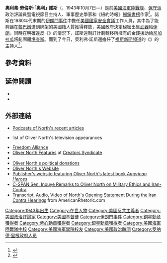 {{TA
| G1 = 人名
| G2 = US
}}{{Infobox military person
|image=OliverNorth.JPG
|image_size=275
|caption=In Iraq, December 2007
|birth_name= Oliver Laurence North
|birth_place=美國[[德克薩斯州|德克薩斯州]][[聖安東尼奧_(德克薩斯州)|聖安東尼奧]]
|birth_date = {{birth date and age|1943|10|07||mf=y}}
|death_date=
|death_place=
|placeofburial=
|placeofburial_label= Place of burial
|nickname=Ollie
|relations=Betsy, married in 1967, and four children
|allegiance= {{flag|United States of America}}
|branch= {{flagicon image|Flag of the United States Marine Corps.svg}} [[美國海軍陸戰隊|美國海軍陸戰隊]]
|serviceyears= 1968–1990
|rank= [[File:US-O5_insignia.svg|23px]] {{Link-en|中校 (美國)|Lieutenant colonel (United States)|中校}}
|commands= {{Link-en|龔薩福營|Camp Gonsalves}}
|unit={{unbulleted list| {{Link-en|美國第3海軍陸戰團第1營|1st Battalion 3rd Marines}}（越南） | {{Link-en|美國第8海軍陸戰團第3營|3rd Battalion 8th Marines}} | [[美國第2海軍陸戰師|美國第2海軍陸戰師]]}}
|battles= [[越南戰爭|越南戰爭]]
|awards={{unbulleted list| [[銀星勳章|銀星勳章]] | [[銅星勳章|銅星勳章]] | [[紫心勳章|紫心勳章]]（2） | {{Link-en|作戰行動勳章|Combat Action Ribbon}} | {{Link-en|總統勤務識別章|Presidential Service Badge}}}}
|laterwork= {{unbulleted list| [[福斯新聞頻道|福斯新聞頻道]]記者 | [[美國參議院|美國參議院]]參議員候選人}}
}}

'''奧利弗·勞倫斯·「奧利」·諾斯'''（{{Lang-en|'''Oliver Laurence 'Ollie' North'''}}，1943年10月7日—）是前[[美國海軍陸戰隊|美國海軍陸戰隊]]{{Link-en|中校 (美國)|Lieutenant colonel (United States)|中校}}、[[美國保守主義|保守派]]政治評論員暨電視節目主持人、軍事歷史學家和《紐約時報》[[紐約時報暢銷書榜|暢銷書榜]]作家<ref name="ref-1484795861">{{cite web|url=http://www.nndb.com/people/498/000024426/|title=Oliver North|publisher=nndb.com|accessdate=2014-01-25|archive-date=2016-06-03|archive-url=https://web.archive.org/web/20160603234651/http://www.nndb.com/people/498/000024426/|dead-url=no}}</ref>。諾斯在1980年代末期的{{Link-en|政治醜聞|Political scandal}}[[伊朗門事件|伊朗門事件]]中擔任[[美國國家安全會議|美國國家安全會議]]工作人員，其中為了能夠讓在[[黎巴嫩|黎巴嫩]]遭到綁架的美國籍人質獲得釋放，美國政府決定秘密出售[[武器|武器]]給[[伊朗|伊朗]]。同時在明確違反《{{Link-en|博蘭修正案|Boland Amendment}}》的情況下，諾斯還制訂計劃轉移所擁有的金錢援助給[[尼加拉瓜|尼加拉瓜]]叛亂團體[[堪查斯|堪查斯]]。而到了今日，奧利弗·諾斯還擔任了[[福斯新聞頻道|福斯新聞頻道]]的《{{Link-en|奧利弗·諾斯看戰爭故事|War Stories with Oliver North}}》的主持人<ref>{{cite web |url=http://www.foxnews.com/on-air/war-stories/index.html |title=War Stories | Oliver North |publisher=Fox News |accessdate=October 16, 2012 |archive-date=2016-06-05 |archive-url=https://web.archive.org/web/20160605081400/http://www.foxnews.com/on-air/war-stories/index.html |dead-url=no }}</ref>。

== 參考資料 ==
{{Reflist}}

== 延伸閱讀 ==
*{{cite book|author=Ben Bradlee Jr.|title=Guts and Glory: The Rise and Fall of Oliver North|publisher=Donald I. Fine, Inc|year=1998|isbn=1-55611-053-7|authorlink=Benjamin C. Bradlee#Early life and ancestry}}
*{{Cite book|last=Meyer|first=Peter
|title= Defiant Patriot: the Life and Exploits of Lt. Colonel Oliver L. North|url=https://archive.org/details/defiantpatriotli0000meye|publisher = St. Martin's Press|year=1987|ISBN =0312910916 |OCLC=16774532}}

== 外部連結 ==
{{Commons category|Oliver North}}
*[http://www.outloudopinion.com Podcasts of North's recent articles] {{Wayback|url=http://www.outloudopinion.com/ |date=20210211020406 }}
*{{IMDb name|0636048}} list of Oliver North's television appearances
*[http://www.freedomalliance.org Freedom Alliance] {{Wayback|url=http://www.freedomalliance.org/ |date=20210306094631 }}
*[http://www.creators.com/opinion/oliver-north.html Oliver North Features] {{Wayback|url=http://www.creators.com/opinion/oliver-north.html |date=20160203224005 }} at [[Creators_Syndicate|Creators Syndicate]]
*{{cite web
|url=http://www.gwu.edu/~nsarchiv/NSAEBB/NSAEBB113/
|title=The Oliver North File
|publisher=The National Security Archive / George Washington University
|access-date=2014-02-09
|archive-date=2015-03-22
|archive-url=https://web.archive.org/web/20150322004523/http://www2.gwu.edu/~nsarchiv/NSAEBB/NSAEBB113/
|dead-url=no
}}
*[https://web.archive.org/web/20050721073859/http://www.newsmeat.com/media_political_donations/Oliver_North.php Oliver North's political donations]
*[http://www.olivernorth.com Oliver North's Website] {{Wayback|url=http://www.olivernorth.com/ |date=20210114200928 }}
*[http://www.olivernorthheroes.com Publisher's website featuring Oliver North's latest book ''American Heroes'']{{Dead link|date=2018年9月 |bot=InternetArchiveBot |fix-attempted=yes }}
*[http://www.brown.edu/Research/Understanding_the_Iran_Contra_Affair/v-on22.php C-SPAN Sen. Inouye Remarks to Oliver North on Military Ethics and Iran-Contra] {{Wayback|url=http://www.brown.edu/Research/Understanding_the_Iran_Contra_Affair/v-on22.php |date=20210227113000 }}
*[https://americanrhetoric.com/speeches/olivernorthfrancontrahearing.htm Transcript, Audio, Video of North's Opening Statement During the Iran Contra Hearings] {{Wayback|url=https://americanrhetoric.com/speeches/olivernorthfrancontrahearing.htm |date=20210224045636 }} from AmericanRhetoric.com

{{Authority control}}
{{DEFAULTSORT:North, Oliver}}
[[Category:1943年出生|Category:1943年出生]]
[[Category:在世人物|Category:在世人物]]
[[Category:美國反共主義者|Category:美國反共主義者]]
[[Category:美國政治評論家|Category:美國政治評論家]]
[[Category:美國基督徒|Category:美國基督徒]]
[[Category:伊朗門事件|Category:伊朗門事件]]
[[Category:銅星勳章獲得者|Category:銅星勳章獲得者]]
[[Category:紫心勳章獲得者|Category:紫心勳章獲得者]]
[[Category:銀星勳章獲得者|Category:銀星勳章獲得者]]
[[Category:美國海軍陸戰隊中校|Category:美國海軍陸戰隊中校]]
[[Category:美國海軍學院校友|Category:美國海軍學院校友]]
[[Category:美國政治醜聞|Category:美國政治醜聞]]
[[Category:罗纳德·里根政府人员|Category:罗纳德·里根政府人员]]